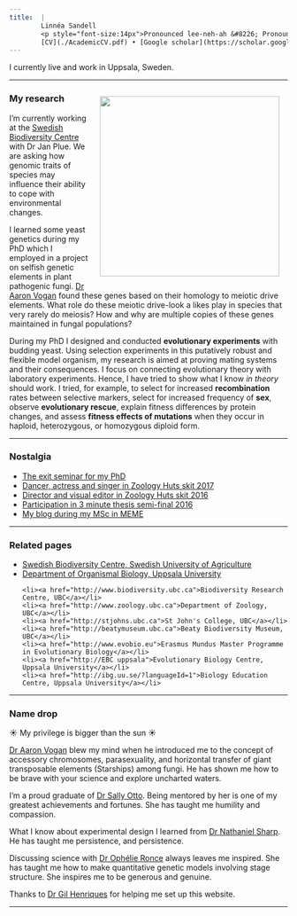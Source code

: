```yaml
---
title:  |
        Linnéa Sandell
        <p style="font-size:14px">Pronounced lee-neh-ah &#8226; Pronouns: *she/her/hers*</p> 
        [CV](./AcademicCV.pdf) • [Google scholar](https://scholar.google.ca/citations?user=-5nU8P0AAAAJ&hl=en) • [Email](mailto:nhl.sandell@gmail.com) • [OrcID](https://orcid.org/0000-0002-1716-9801)
---
```


I currently live and work in Uppsala, Sweden.

<hr />
<img align="right" width="325" style="padding: 15px" src="./linnea2.png">

<h3>My research</h3>
I'm currently working at the [Swedish Biodiversity Centre](https://www.slu.se/en/Collaborative-Centres-and-Projects/swedish-biodiversity-centre1/) with Dr Jan Plue. We are asking how genomic traits of species may influence their ability to cope with environmental changes.

I learned some yeast genetics during my PhD which I employed in a project on selfish genetic elements in plant pathogenic fungi. [Dr Aaron Vogan](https://fungage.github.io/) found these genes based on their homology to meiotic drive elements. What role do these meiotic drive-look a likes play in species that very rarely do meiosis? How and why are multiple copies of these genes maintained in fungal populations?

During my PhD I designed and conducted **evolutionary experiments** with budding yeast. Using selection experiments in this putatively robust and flexible model organism, my research is aimed at proving mating systems and their consequences. I focus on connecting evolutionary theory with laboratory experiments. Hence, I have tried to show what I know _in theory_ should work. I tried, for example, to select for increased **recombination** rates between selective markers, select for increased frequency of **sex**, observe **evolutionary rescue**, explain fitness differences by protein changes, and assess **fitness effects of mutations** when they occur in haploid, heterozygous, or homozygous diploid form.

<hr />


<h3>Nostalgia</h3>
<ul>
  <li><a href=https://drive.google.com/file/d/1bfeph9Vsfob3oyHQyzOSZzMTLBVRutjN/view?usp=sharing">The exit seminar for my PhD</a></li>
 	<li><a href="https://www.youtube.com/watch?v=A3qxCGW4A8w">Dancer, actress and singer in Zoology Huts skit 2017</a></li>
 	<li><a href="https://youtu.be/ax2B198zkmA">Director and visual editor in Zoology Huts skit 2016</a></li>
 	<li><a href="https://www.youtube.com/watch?v=3JJ_hjpWK-0&amp;list=PL8JAfS6VQqkz3ju8IRsvZoQWFOTV42KF-&amp;index=3">Participation in 3 minute thesis semi-final 2016</a></li>
 	<li><a href="https://memebloggen.wordpress.com">My blog during my MSc in MEME</a></li>
</ul>
<hr />

<h3>Related pages</h3>
<ul>

  <li><a href="https://www.slu.se/en/Collaborative-Centres-and-Projects/swedish-biodiversity-centre1/">Swedish Biodiversity Centre, Swedish University of Agriculture</a></li>
  <li><a href="https://www.iob.uu.se/?languageId=1">Department of Organismal Biology, Uppsala University</a></li>
 	<li><a href="http://www.biodiversity.ubc.ca">Biodiversity Research Centre, UBC</a></li>
 	<li><a href="http://www.zoology.ubc.ca">Department of Zoology, UBC</a></li>
 	<li><a href="http://stjohns.ubc.ca">St John's College, UBC</a></li>
 	<li><a href="http://beatymuseum.ubc.ca">Beaty Biodiversity Museum, UBC</a></li>
 	<li><a href="http://www.evobio.eu">Erasmus Mundus Master Programme in Evolutionary Biology</a></li>
 	<li><a href="http://EBC uppsala">Evolutionary Biology Centre, Uppsala University</a></li>
 	<li><a href="http://ibg.uu.se/?languageId=1">Biology Education Centre, Uppsala University</a></li>
</ul>

<hr />

<h3>Name drop</h3>

☀️ My privilege is bigger than the sun ☀️

[Dr Aaron Vogan](https://fungage.github.io/) blew my mind when he introduced me to the concept of accessory chromosomes, parasexuality, and horizontal transfer of giant transposable elements (Starships) among fungi. He has shown me how to be brave with your science and explore uncharted waters.

I'm a proud graduate of [Dr Sally Otto](https://www.zoology.ubc.ca/~otto/). Being mentored by her is one of my greatest achievements and fortunes. She has taught me humility and compassion.

What I know about experimental design I learned from [Dr Nathaniel Sharp](https://genetics.wisc.edu/staff/sharp-nathaniel/). He has taught me persistence, and persistence.

Discussing science with [Dr Ophélie Ronce](http://www.isem.univ-montp2.fr/en/personnel/teams/metapopulation/ronce-ophelie.index/) always leaves me inspired. She has taught me how to make quantitative genetic models involving stage structure. She inspires me to be generous and genuine.

Thanks to [Dr Gil Henriques](https://gilhenriques.github.io) for helping me set up this website.

<hr />
